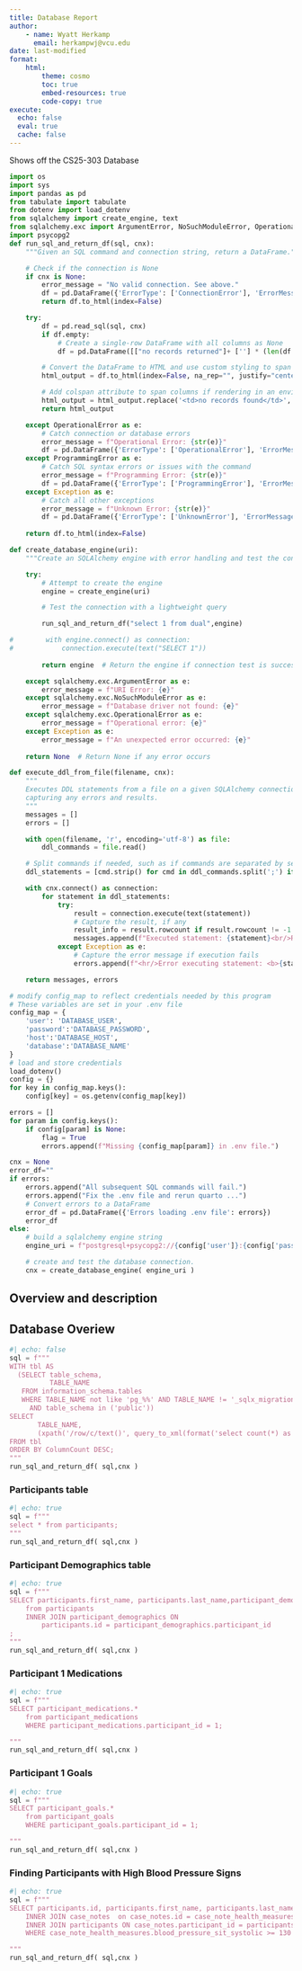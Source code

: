 ```yaml
---
title: Database Report
author:
    - name: Wyatt Herkamp
      email: herkampwj@vcu.edu
date: last-modified
format:
    html:
        theme: cosmo
        toc: true
        embed-resources: true
        code-copy: true
execute:
  echo: false
  eval: true
  cache: false
---
```


Shows off the CS25-303 Database
```python
import os
import sys
import pandas as pd
from tabulate import tabulate
from dotenv import load_dotenv
from sqlalchemy import create_engine, text
from sqlalchemy.exc import ArgumentError, NoSuchModuleError, OperationalError, ProgrammingError
import psycopg2
def run_sql_and_return_df(sql, cnx):
    """Given an SQL command and connection string, return a DataFrame."""

    # Check if the connection is None
    if cnx is None:
        error_message = "No valid connection. See above."
        df = pd.DataFrame({'ErrorType': ['ConnectionError'], 'ErrorMessage': [error_message]})
        return df.to_html(index=False)

    try:
        df = pd.read_sql(sql, cnx)
        if df.empty:
            # Create a single-row DataFrame with all columns as None
            df = pd.DataFrame([["no records returned"]+ [''] * (len(df.columns) - 1) ], columns=df.columns)

        # Convert the DataFrame to HTML and use custom styling to span columns if needed
        html_output = df.to_html(index=False, na_rep="", justify="center")

        # Add colspan attribute to span columns if rendering in an environment that supports it
        html_output = html_output.replace('<td>no records found</td>', f'<td colspan="{len(df.columns)}">no records found</td>')
        return html_output

    except OperationalError as e:
        # Catch connection or database errors
        error_message = f"Operational Error: {str(e)}"
        df = pd.DataFrame({'ErrorType': ['OperationalError'], 'ErrorMessage': [error_message]})
    except ProgrammingError as e:
        # Catch SQL syntax errors or issues with the command
        error_message = f"Programming Error: {str(e)}"
        df = pd.DataFrame({'ErrorType': ['ProgrammingError'], 'ErrorMessage': [error_message]})
    except Exception as e:
        # Catch all other exceptions
        error_message = f"Unknown Error: {str(e)}"
        df = pd.DataFrame({'ErrorType': ['UnknownError'], 'ErrorMessage': [error_message]})
    
    return df.to_html(index=False)

def create_database_engine(uri):
    """Create an SQLAlchemy engine with error handling and test the connection."""

    try:
        # Attempt to create the engine
        engine = create_engine(uri)

        # Test the connection with a lightweight query

        run_sql_and_return_df("select 1 from dual",engine)

#        with engine.connect() as connection:
#            connection.execute(text("SELECT 1"))
        
        return engine  # Return the engine if connection test is successful

    except sqlalchemy.exc.ArgumentError as e:
        error_message = f"URI Error: {e}"
    except sqlalchemy.exc.NoSuchModuleError as e:
        error_message = f"Database driver not found: {e}"
    except sqlalchemy.exc.OperationalError as e:
        error_message = f"Operational error: {e}"
    except Exception as e:
        error_message = f"An unexpected error occurred: {e}"
    
    return None  # Return None if any error occurs

def execute_ddl_from_file(filename, cnx):
    """
    Executes DDL statements from a file on a given SQLAlchemy connection, 
    capturing any errors and results.
    """
    messages = []
    errors = []

    with open(filename, 'r', encoding='utf-8') as file:
        ddl_commands = file.read()

    # Split commands if needed, such as if commands are separated by semicolons
    ddl_statements = [cmd.strip() for cmd in ddl_commands.split(';') if cmd.strip()]

    with cnx.connect() as connection:
        for statement in ddl_statements:
            try:
                result = connection.execute(text(statement))
                # Capture the result, if any
                result_info = result.rowcount if result.rowcount != -1 else "No rows affected"
                messages.append(f"Executed statement: {statement}<br/>Result: {result_info}<br/>")
            except Exception as e:
                # Capture the error message if execution fails
                errors.append(f"<hr/>Error executing statement: <b>{statement}</b><br/>    Error: {str(e)}<br/>")

    return messages, errors

```

```python
# modify config_map to reflect credentials needed by this program
# These variables are set in your .env file
config_map = {
    'user': 'DATABASE_USER',
    'password':'DATABASE_PASSWORD',
    'host':'DATABASE_HOST',
    'database':'DATABASE_NAME'
}
# load and store credentials
load_dotenv()
config = {}
for key in config_map.keys():
    config[key] = os.getenv(config_map[key])

errors = []
for param in config.keys():
    if config[param] is None:
        flag = True
        errors.append(f"Missing {config_map[param]} in .env file.")

cnx = None
error_df=""
if errors:
    errors.append("All subsequent SQL commands will fail.")
    errors.append("Fix the .env file and rerun quarto ...")
    # Convert errors to a DataFrame
    error_df = pd.DataFrame({'Errors loading .env file': errors})
    error_df
else:
    # build a sqlalchemy engine string
    engine_uri = f"postgresql+psycopg2://{config['user']}:{config['password']}@{config['host']}/{config['database']}"

    # create and test the database connection.
    cnx = create_database_engine( engine_uri )


```

## Overview and description


## Database Overiew

```python
#| echo: false
sql = f"""
WITH tbl AS
  (SELECT table_schema,
          TABLE_NAME
   FROM information_schema.tables
   WHERE TABLE_NAME not like 'pg_%%' AND TABLE_NAME != '_sqlx_migrations'
     AND table_schema in ('public'))
SELECT
       TABLE_NAME,
       (xpath('/row/c/text()', query_to_xml(format('select count(*) as c from %%I.%%I', table_schema, TABLE_NAME), FALSE, TRUE, '')))[1]::text::int AS ColumnCount
FROM tbl
ORDER BY ColumnCount DESC;
"""
run_sql_and_return_df( sql,cnx )

```

### Participants table


```python
#| echo: true
sql = f"""
select * from participants;
"""
run_sql_and_return_df( sql,cnx )

```
### Participant Demographics table



```python
#| echo: true
sql = f"""
SELECT participants.first_name, participants.last_name,participant_demographics.*
    from participants
    INNER JOIN participant_demographics ON
        participants.id = participant_demographics.participant_id
;
"""
run_sql_and_return_df( sql,cnx )

```

### Participant 1 Medications



```python
#| echo: true
sql = f"""
SELECT participant_medications.*
    from participant_medications
    WHERE participant_medications.participant_id = 1;

"""
run_sql_and_return_df( sql,cnx )

```

### Participant 1 Goals

```python
#| echo: true
sql = f"""
SELECT participant_goals.*
    from participant_goals
    WHERE participant_goals.participant_id = 1;

"""
run_sql_and_return_df( sql,cnx )

```

### Finding Participants with High Blood Pressure Signs

```python
#| echo: true
sql = f"""
SELECT participants.id, participants.first_name, participants.last_name, case_note_health_measures.blood_pressure_sit_systolic, case_note_health_measures.blood_pressure_sit_diastolic FROM case_note_health_measures
    INNER JOIN case_notes  on case_notes.id = case_note_health_measures.case_note_id
    INNER JOIN participants ON case_notes.participant_id = participants.id
    WHERE case_note_health_measures.blood_pressure_sit_systolic >= 130 AND case_note_health_measures.blood_pressure_sit_diastolic >= 80;

"""
run_sql_and_return_df( sql,cnx )

```